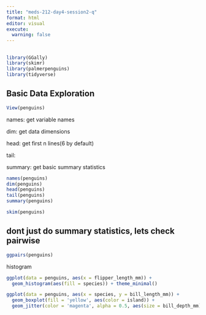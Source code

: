 ```yaml
---
title: "meds-212-day4-session2-q"
format: html
editor: visual
execute: 
  warning: false
---
```


## 

```r
library(GGally)
library(skimr)
library(palmerpenguins)
library(tidyverse)
```

## Basic Data Exploration

```r
View(penguins)
```

names: get variable names

dim: get data dimensions

head: get first n lines(6 by default)

tail:

summary: get basic summary statistics

```r
names(penguins)
dim(penguins)
head(penguins)
tail(penguins)
summary(penguins)
```

```r
skim(penguins)
```

## dont just do summary statistics, lets check pairwise 

```r
ggpairs(penguins)
```

histogram

```r
ggplot(data = penguins, aes(x = flipper_length_mm)) +
  geom_histogram(aes(fill = species)) + theme_minimal() 
```

```r
ggplot(data = penguins, aes(x = species, y = bill_length_mm)) +
  geom_boxplot(fill = 'yellow', aes(color = island)) +
  geom_jitter(color = 'magenta', alpha = 0.5, aes(size = bill_depth_mm)) + theme_linedraw()
```
